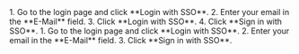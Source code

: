 <Tabs>
  <Tab title="Log in with Optional SSO">
    1. Go to the login page and click **Login with SSO**.
    2. Enter your email in the **E-Mail** field.
    3. Click **Login with SSO**.
    4. Click **Sign in with SSO**.
  </Tab>

  <Tab title="Log in with Enforced SSO">
    1. Go to the login page and click **Login with SSO**.
    2. Enter your email in the **E-Mail** field.
    3. Click **Sign in with SSO**.
  </Tab>
</Tabs>